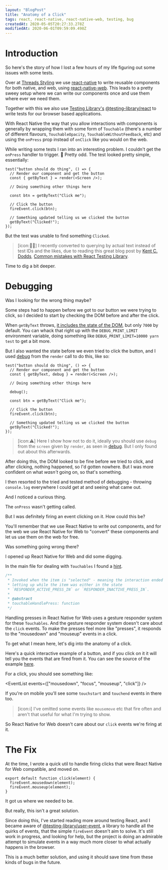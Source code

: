 ```yaml
---
layout: "BlogPost"
title: "Anatomy of a Click"
tags: react, react-native, react-native-web, testing, bug
createdAt: 2020-05-05T20:27:33.278Z
modifiedAt: 2020-06-01T09:59:09.498Z
---
```



# Introduction

So here's the story of how I lost a few hours of my life figuring out some issues with some tests.

Over at [Threads Styling](https://www.threadsstyling.com/) we use [react-native](https://reactnative.dev/) to write reusable components for both native, and web, using [react-native-web](https://github.com/necolas/react-native-web).
This leads to a pretty sweey setup where we can write our components once and use them where ever we need them.

Together with this we also use [Testing Library's](https://testing-library.com/) [@testing-library/react](https://www.npmjs.com/package/@testing-library/react) to write tests for our browser based applications.

With React Native the way that you allow interactions with components is generally by wrapping them with some form of `Touchable` (there's a number of different flavours, `TouchableOpacity`, `TouchableWithoutFeedback`, etc) and using the `onPress` prop instead of `onClick` like you would on the web.

While writing some tests I ran into an interesting problem. I couldn't get the `onPress` handler to trigger. 🤔 Pretty odd. The test looked pretty simple, essentially:

```tsx
test("button should do thing", () => {
  // Render our component and get the button
  const { getByText } = render(<Screen />);

  // Doing something other things here

  const btn = getByText("Click me");

  // Click the button
  fireEvent.click(btn);

  // Something updated telling us we clicked the button
  getByText("Clicked!");
});
```

But the test was unable to find something `Clicked`.

> [icon:👨‍💻] I recently converted to querying by actual text instead of test IDs and the likes, due to reading this great blog post by [Kent C. Dodds](https://twitter.com/kentcdodds/), [Common mistakes with React Testing Library](https://kentcdodds.com/blog/common-mistakes-with-react-testing-library).

Time to dig a bit deeper.

# Debugging

Was I looking for the wrong thing maybe?

Some steps had to happen before we got to our button we were trying to click, so I decided to start by checking the DOM before and after the click.

When `getByText` throws, [it includes the state of the DOM](https://testing-library.com/docs/dom-testing-library/api-helpers#debugging), but only `7000` by default. You can whack that right up with the `DEBUG_PRINT_LIMIT` environment variable, doing something like `DEBUG_PRINT_LIMIT=10000 yarn test` to get a bit more.

But I also wanted the state before we even tried to click the button, and I used [debug](https://testing-library.com/docs/dom-testing-library/api-queries#screendebug) from the `render` call to do this, like so:

```tsx
test("button should do thing", () => {
  // Render our component and get the button
  const { getByText, debug } = render(<Screen />);

  // Doing something other things here

  debug();

  const btn = getByText("Click me");

  // Click the button
  fireEvent.click(btn);

  // Something updated telling us we clicked the button
  getByText("Clicked!");
});
```

> [icon:⚠️] Here I show how not to do it, ideally you should use `debug` from the `screen` given by `render`, as seen in [debug](https://testing-library.com/docs/dom-testing-library/api-queries#screendebug). But I only found out about this afterwards.

After doing this, the DOM looked to be fine before we tried to click, and after clicking, nothing happened, so I'd gotten nowhere. But I was more confident on what _wasn't_ going on, so that's something.

I then resorted to the tried and tested method of debugging - throwing `console.log` everywhere I could get at and seeing what came out.

And I noticed a curious thing.

The `onPress` wasn't getting called.

But I was definitely firing an event clicking on it. How could this be?

You'll remember that we use React Native to write out components, and for the web we use React Native for Web to "convert" these components and let us use them on the web for free.

Was something going wrong there?

I opened up React Native for Web and did some digging.

In the main file for dealing with `Touchables` I found a [hint](https://github.com/necolas/react-native-web/blob/5287044f403d881a13e17f140c5575ce0661587f/packages/react-native-web/src/exports/Touchable/index.js#L608-L615).

```js:Touchable/index.js
/**
 * Invoked when the item is "selected" - meaning the interaction ended by
 * letting up while the item was either in the state
 * `RESPONDER_ACTIVE_PRESS_IN` or `RESPONDER_INACTIVE_PRESS_IN`.
 *
 * @abstract
 * touchableHandlePress: function
 */
```

Handling presses in React Native for Web uses a gesture responder system for these `Touchables`. And the gesture responder system doesn't care about the `click` events. To make the presses feel more like "presses", it responds to the "mousedown" and "mouseup" events in a click.

To get what I mean here, let's dig into the anatomy of a click.

Here's a quick interactive example of a button, and if you click on it it will tell you the events that are fired from it. You can see the source of the example [here](https://github.com/maael/mael/tree/master/components/atoms/EventExample).

<EventExample />

For a click, you should see something like:

<EventList events={["mousedown", "focus", "mouseup", "click"]} />

If you're on mobile you'll see some `touchstart` and `touchend` events in there too.

> [icon:ℹ️] I've omitted some events like `mousemove` etc that fire often and aren't that useful for what I'm trying to show.

So React Native for Web doesn't care about our `click` events we're firing at it.

# The Fix

At the time, I wrote a quick util to handle firing clicks that were React Native for Web compatible, and moved on.

```tsx:react-native-web-click.tsx
export default function click(element) {
  fireEvent.mousedown(element);
  fireEvent.mouseup(element);
}
```

It got us where we needed to be.

But really, this isn't a great solution.

Since doing this, I've started reading more around testing React, and I became aware of [@testing-library/user-event](https://github.com/testing-library/user-event), a library to handle all the quirks of events, that the simple `fireEvent` doesn't aim to solve. It's still work in progress, and looking for help, but the project is doing an admirable attempt to simulate events in a way much more closer to what actually happens in the browser.

This is a much better solution, and using it should save time from these kinds of bugs in the future.
